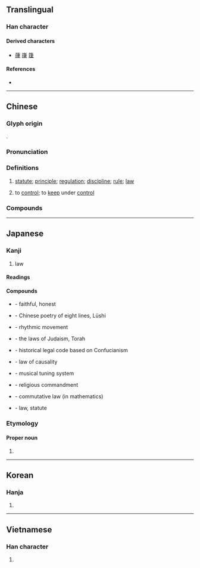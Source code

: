 {{character info/new}}
==Translingual==

===Han character===
{{Han char|rn=60|rad=彳|as=06|sn=9|four=25207|canj=HOLQ|ids=⿰彳聿}}

====Derived characters====
* [[葎]] [[嵂]] [[箻]]

====References====
* {{Han ref|kx=0366.170|dkj=10097|dj=0687.110|hdz=20821.010|uh=5F8B|ud=24459|bh=ABDF|bd=43999}}

----

==Chinese==
{{zh-forms}}

===Glyph origin===
{{Han etym}}
{{Han compound|彳|聿|c1=s|c2=p|ls=psc}}.

===Pronunciation===
{{zh-pron
|m=lǜ
|m-s=
|c=leot6
|c-t=
|g=
|h=pfs=li̍t
|j=
|mb=lṳ̆
|md=lŭk
|mn=lu̍t
|mn-t=lug8
|w=5liq
|x=
|mc=y
|oc=y
|cat=n,v
}}

===Definitions===
{{zh-hanzi}}

# [[statute]]; [[principle]]; [[regulation]]; [[discipline]]; [[rule]]; [[law]]
#: {{zh-x|法律|law}}
# to [[control]]; to [[keep]] under [[control]]

===Compounds===
{{zh-der|反律|律動|律己|律例|律令|律師|律詩|律條|旋律|卒律律|律賦|千篇一律|大清律|他律|律藏|嚴於律己|慣性定律|十二律|底特律|律尺|三一律|勃律|倍比定律|必律律|不律頭|心律不整|德律風|律科|律法|律曆志|律宗|律動教學|律動感|律切|律儀|平均律|庫侖定律|四分律|律度|光出律|如律令|定律|刑律|九章律|律呂正義|倍律|律律|不律|協律|因果律|律魁|七律|主旋律|心律|六律|乞留曲律|一律|五律|律呂|漫無紀律|法律漏洞|法律審|法律|戒律|排律|法律學|槓桿定律|本律|曲律|瀛奎律髓|概然律|查理定律|樂律|抱令守律|方頭不律|格律|矛盾律|析律貳端|玉律金科|挾書律|摩西律法|清規戒律|法律行為|析律舞文|時律|新律|排中律|歐姆定律|荊棘律|詞律|運動定律|詩律|黃金律|金科玉律|聲律|韻律操|結合律|竽律|菲律賓|鬱律|餘弦定律|耶律|虎克定律|韻律體操|音律|韻律|赤留出律|週期律|軍律|足律律|醫門法律|自律|紀律|讀律|節律|規律性|規律|赫柏定律}}

----

==Japanese==

===Kanji===
{{ja-kanji|grade=6|rs=彳06}}

# law

====Readings====
{{ja-readings
|goon=りち
|kanon=りつ
|kun=のり-
}}

====Compounds====
* {{ja-l|律儀}} - faithful, honest
* {{ja-l|律詩}} - Chinese poetry of eight lines, Lüshi
* {{ja-l|律動}} - rhythmic movement
* {{ja-l|律法}} - the laws of Judaism, Torah
* {{ja-l|律令}} - historical legal code based on Confucianism
* {{ja-l|因果律}} - law of causality
* {{ja-l|音律}} - musical tuning system
* {{ja-l|戒律}} - religious commandment
* {{ja-l|可換律}} - commutative law (in mathematics)
* {{ja-l|法律}} - law, statute

===Etymology===
{{ja-kanjitab|りつ|yomi=o}}

====Proper noun====
{{ja-pos|proper noun|りつ}}

# {{given name|female|lang=ja}}

----

==Korean==

===Hanja===
{{ko-hanja|hangeul=[[률]]>[[율]]}}

# {{defn|lang=ko|sort=彳06}}

----

==Vietnamese==

===Han character===
{{vi-hantu|[[luật]]|rs=彳06}}

# {{defn|lang=vi|sort=彳06}}